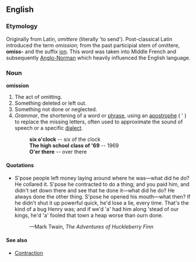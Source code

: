 ==English==
===Etymology===
Originally from Latin, ''omittere'' (literally 'to send'). Post-classical Latin introduced the term ''omission''; from the past participial stem of omittere, '''omiss-''' and the suffix [[ion]]. This word was taken into Middle French and subsequently [[Anglo-Norman]] which heavily influenced the English language.

===Noun===
'''omission'''
#The act of omitting.
#Something deleted or left out.
#Something not done or neglected.
#''Grammar'', the shortening of a word or [[phrase]], using an [[apostrophe]] ( ' ) to replace the missing letters, often used to approximate the sound of speech or a specific [[dialect]].
#:'''six o'clock''' -- six of the clock
#:'''The high school class of '69''' -- 1969
#:'''O'er there''' -- over there
====Quotations====
*S'pose people left money laying around where he was&mdash;what did he do?  He collared it.  S'pose he contracted to do a thing; and you paid him, and didn't set down there and see that he done it&mdash;what did he do?  He always done the other thing.  S'pose he opened his mouth&mdash;what then?  If he didn't shut it up powerful quick, he'd lose a lie, every time.  That's the kind of a bug Henry was; and if we'd 'a' had him along 'stead of our kings, he'd 'a' fooled that town a heap worse than ourn done.
*:&mdash;Mark Twain, ''The Adventures of Huckleberry Finn''
====See also====
*[[Contraction]]